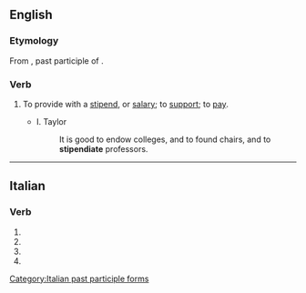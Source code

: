 ==English==

===Etymology===
From {{etyl|la|en}} {{lena}} {{m|la|stipendiatus}}, past participle of {{m|la|stipendiari||to receive pay}}.

===Verb===
{{en-verb|stipendiat}}

# {{lb|en|transitive}} To provide with a [[stipend]], or [[salary]]; to [[support]]; to [[pay]].
#: {{rfquotek|lang=en|Evelyn}}
#* I. Taylor
#*: It is good to endow colleges, and to found chairs, and to '''stipendiate''' professors.

{{Webster 1913}}

----

==Italian==

===Verb===
{{head|it|verb form}}

# {{inflection of|stipendiare||2|p|pres|indc|lang=it}}
# {{inflection of|stipendiare||2|p|impr|lang=it}}
# {{inflection of|stipendiare||2|p|pres|subj|lang=it}}
# {{feminine plural of|stipendiato|lang=it}}

[[Category:Italian past participle forms]]